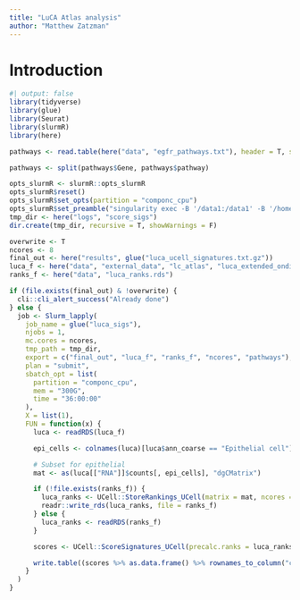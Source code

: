 ```yaml
---
title: "LuCA Atlas analysis"
author: "Matthew Zatzman"
---
```


# Introduction

```r
#| output: false
library(tidyverse)
library(glue)
library(Seurat)
library(slurmR)
library(here)
```



```r
pathways <- read.table(here("data", "egfr_pathways.txt"), header = T, sep = "\t")

pathways <- split(pathways$Gene, pathways$pathway)
```

```r
opts_slurmR <- slurmR::opts_slurmR
opts_slurmR$reset()
opts_slurmR$set_opts(partition = "componc_cpu")
opts_slurmR$set_preamble("singularity exec -B '/data1:/data1' -B '/home/zatzmanm:/home/zatzmanm' /home/zatzmanm/work/images/rstudio/rstudio-latest.sif \\")
tmp_dir <- here("logs", "score_sigs")
dir.create(tmp_dir, recursive = T, showWarnings = F)
```


```r
overwrite <- T
ncores <- 8
final_out <- here("results", glue("luca_ucell_signatures.txt.gz"))
luca_f <- here("data", "external_data", "lc_atlas", "luca_extended_ondisk.rds")
ranks_f <- here("data", "luca_ranks.rds")

if (file.exists(final_out) & !overwrite) {
  cli::cli_alert_success("Already done")
} else {
  job <- Slurm_lapply(
    job_name = glue("luca_sigs"),
    njobs = 1,
    mc.cores = ncores,
    tmp_path = tmp_dir,
    export = c("final_out", "luca_f", "ranks_f", "ncores", "pathways"),
    plan = "submit",
    sbatch_opt = list(
      partition = "componc_cpu",
      mem = "300G",
      time = "36:00:00"
    ),
    X = list(1),
    FUN = function(x) {
      luca <- readRDS(luca_f)

      epi_cells <- colnames(luca)[luca$ann_coarse == "Epithelial cell"]

      # Subset for epithelial
      mat <- as(luca[["RNA"]]$counts[, epi_cells], "dgCMatrix")

      if (!file.exists(ranks_f)) {
        luca_ranks <- UCell::StoreRankings_UCell(matrix = mat, ncores = ncores, BPPARAM = BiocParallel::MulticoreParam(workers = ncores, progressbar = T))
        readr::write_rds(luca_ranks, file = ranks_f)
      } else {
        luca_ranks <- readRDS(ranks_f)
      }

      scores <- UCell::ScoreSignatures_UCell(precalc.ranks = luca_ranks, features = pathways, ncores = ncores, name = "")

      write.table((scores %>% as.data.frame() %>% rownames_to_column("cell_id")), file = gzfile(final_out), quote = F, sep = "\t", col.names = T, row.names = T)
    }
  )
}
```

